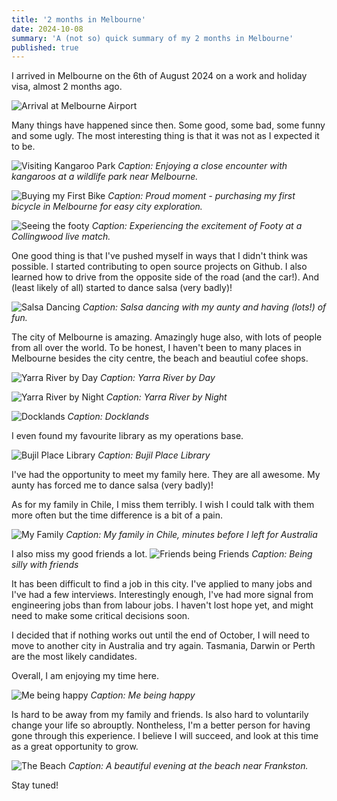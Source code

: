 ```yaml
---
title: '2 months in Melbourne'
date: 2024-10-08
summary: 'A (not so) quick summary of my 2 months in Melbourne'
published: true
---
```



I arrived in Melbourne on the 6th of August 2024 on a work and holiday visa, almost 2 months ago.

![Arrival at Melbourne Airport](https://adolfovillalobos.imgix.net/blog/20240806_075803.jpg)

Many things have happened since then. Some good, some bad, some funny and some ugly. The most interesting thing
is that it was not as I expected it to be.

![Visiting Kangaroo Park](https://adolfovillalobos.imgix.net/blog/20240819_170132.jpg)
*Caption: Enjoying a close encounter with kangaroos at a wildlife park near Melbourne.*

![Buying my First Bike](https://adolfovillalobos.imgix.net/blog/20240812_093721.jpg)
*Caption: Proud moment - purchasing my first bicycle in Melbourne for easy city exploration.*

![Seeing the footy](https://adolfovillalobos.imgix.net/blog/20240823_193122.jpg)
*Caption: Experiencing the excitement of Footy at a Collingwood live match.*

One good thing is that I've pushed myself in ways that I didn't think was possible. I started contributing to open source projects on Github.
I also learned how to drive from the opposite side of the road (and the car!). And (least likely of all) started
to dance salsa (very badly)!


![Salsa Dancing](https://adolfovillalobos.imgix.net/blog/IMG-20240812-WA0023.jpg)
*Caption: Salsa dancing with my aunty and having (lots!) of fun.*

The city of Melbourne is amazing. Amazingly huge also, with lots of people from all over the world.
To be honest, I haven't been to many places in Melbourne besides the city centre, the beach and beautiul cofee shops.

![Yarra River by Day](https://adolfovillalobos.imgix.net/blog/IMG_20240812_154600_074.jpg)
*Caption: Yarra River by Day*

![Yarra River by Night](https://adolfovillalobos.imgix.net/blog/20240812_183201.jpg)
*Caption: Yarra River by Night*

![Docklands](https://adolfovillalobos.imgix.net/blog/20240816_141327.jpg)
*Caption: Docklands*

 I even found my favourite library as my operations base.

![Bujil Place Library](https://adolfovillalobos.imgix.net/blog/20240926_183953.jpg)
*Caption: Bujil Place Library*

I've had the opportunity to meet my family here. They are all awesome. My aunty has forced me to dance salsa (very badly)!

As for my family in Chile, I miss them terribly. I wish I could talk with them more often but the 
time difference is a bit of a pain. 

![My Family](https://adolfovillalobos.imgix.net/blog/IMG-20240804-WA0112.jpg)
*Caption: My family in Chile, minutes before I left for Australia*

I also miss my good friends a lot. 
![Friends being Friends](https://adolfovillalobos.imgix.net/blog/IMG-20240804-WA0075.jpg)
*Caption: Being silly with friends*

It has been difficult to find a job in this city. I've applied to many jobs and I've had a few interviews. 
Interestingly enough, I've had more signal from engineering jobs than from labour jobs. I haven't lost hope yet, and might 
need to make some critical decisions soon. 

I decided that if nothing works out until the end of October, I will need to move to another city in Australia and try again. Tasmania, Darwin 
or Perth are the most likely candidates.

Overall, I am enjoying my time here. 

![Me being happy](https://adolfovillalobos.imgix.net/blog/20240819_170132.jpg)
*Caption: Me being happy*

Is hard to be away from my family and friends. Is also hard to voluntarily change your life so abrouptly. Nontheless, I'm a better person
for having gone through this experience.  I believe I will succeed, and look at this time as a great opportunity to grow.

![The Beach](https://adolfovillalobos.imgix.net/blog/20240818_180906.jpg)
*Caption: A beautiful evening at the beach near Frankston.*

Stay tuned!
